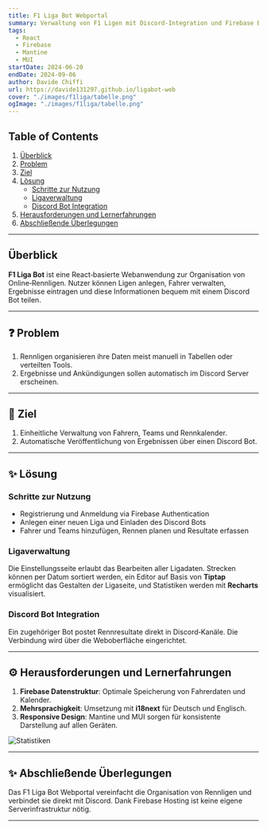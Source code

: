 ```yaml
---
title: F1 Liga Bot Webportal
summary: Verwaltung von F1 Ligen mit Discord-Integration und Firebase Backend.
tags:
  - React
  - Firebase
  - Mantine
  - MUI
startDate: 2024-06-20
endDate: 2024-09-06
author: Davide Chiffi
url: https://davide131297.github.io/ligabot-web
cover: "./images/f1liga/tabelle.png"
ogImage: "./images/f1liga/tabelle.png"
---
```


## Table of Contents

1. [Überblick](#overview)
2. [Problem](#problem)
3. [Ziel](#goal)
4. [Lösung](#solution)
   - [Schritte zur Nutzung](#schritte-zur-nutzung)
   - [Ligaverwaltung](#ligaverwaltung)
   - [Discord Bot Integration](#discord-bot-integration)
5. [Herausforderungen und Lernerfahrungen](#herausforderungen-und-lernerfahrungen)
6. [Abschließende Überlegungen](#abschliessende-ueberlegungen)

---

## Überblick

**F1 Liga Bot** ist eine React‑basierte Webanwendung zur Organisation von Online‑Rennligen. Nutzer können Ligen anlegen, Fahrer verwalten, Ergebnisse eintragen und diese Informationen bequem mit einem Discord Bot teilen.

---

## ❓ Problem

1. Rennligen organisieren ihre Daten meist manuell in Tabellen oder verteilten Tools.
2. Ergebnisse und Ankündigungen sollen automatisch im Discord Server erscheinen.

---

## 🎯 Ziel

1. Einheitliche Verwaltung von Fahrern, Teams und Rennkalender.
2. Automatische Veröffentlichung von Ergebnissen über einen Discord Bot.

---

## ✨ Lösung

### Schritte zur Nutzung

- Registrierung und Anmeldung via Firebase Authentication
- Anlegen einer neuen Liga und Einladen des Discord Bots
- Fahrer und Teams hinzufügen, Rennen planen und Resultate erfassen

### Ligaverwaltung

Die Einstellungsseite erlaubt das Bearbeiten aller Ligadaten. Strecken können per Datum sortiert werden, ein Editor auf Basis von **Tiptap** ermöglicht das Gestalten der Ligaseite, und Statistiken werden mit **Recharts** visualisiert.

### Discord Bot Integration

Ein zugehöriger Bot postet Rennresultate direkt in Discord‑Kanäle. Die Verbindung wird über die Weboberfläche eingerichtet.

---

## ⚙️ Herausforderungen und Lernerfahrungen

1. **Firebase Datenstruktur**: Optimale Speicherung von Fahrerdaten und Kalender.
2. **Mehrsprachigkeit**: Umsetzung mit **i18next** für Deutsch und Englisch.
3. **Responsive Design**: Mantine und MUI sorgen für konsistente Darstellung auf allen Geräten.

![Statistiken](./images/f1liga/statistiken.png)

---

## ✨ Abschließende Überlegungen

Das F1 Liga Bot Webportal vereinfacht die Organisation von Rennligen und verbindet sie direkt mit Discord. Dank Firebase Hosting ist keine eigene Serverinfrastruktur nötig.

---
